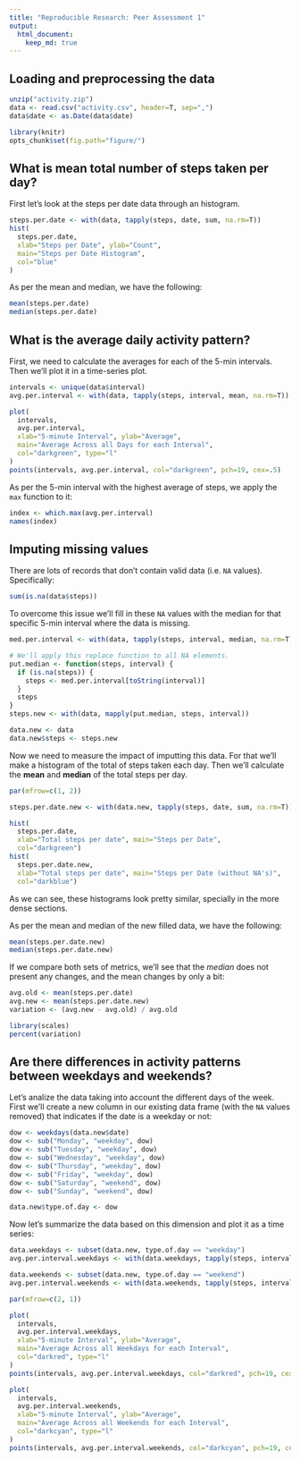 ```yaml
---
title: "Reproducible Research: Peer Assessment 1"
output: 
  html_document:
    keep_md: true
---
```



## Loading and preprocessing the data

```r
unzip("activity.zip")
data <- read.csv("activity.csv", header=T, sep=",")
data$date <- as.Date(data$date)

library(knitr)
opts_chunk$set(fig.path="figure/")
```


## What is mean total number of steps taken per day?

First let's look at the steps per date data through an histogram.
```r
steps.per.date <- with(data, tapply(steps, date, sum, na.rm=T))
hist(
  steps.per.date,
  xlab="Steps per Date", ylab="Count",
  main="Steps per Date Histogram",
  col="blue"
)
```

As per the mean and median, we have the following:
```r
mean(steps.per.date)
median(steps.per.date)
```

## What is the average daily activity pattern?

First, we need to calculate the averages for each of the 5-min intervals. Then we'll plot it in a time-series plot.
```r
intervals <- unique(data$interval)
avg.per.interval <- with(data, tapply(steps, interval, mean, na.rm=T))

plot(
  intervals,
  avg.per.interval,
  xlab="5-minute Interval", ylab="Average",
  main="Average Across all Days for each Interval",
  col="darkgreen", type="l"
)
points(intervals, avg.per.interval, col="darkgreen", pch=19, cex=.5)
```

As per the 5-min interval with the highest average of steps, we apply the `max` function to it:
```r
index <- which.max(avg.per.interval)
names(index)
```


## Imputing missing values

There are lots of records that don't contain valid data (i.e. `NA` values). Specifically:
```r
sum(is.na(data$steps))
```

To overcome this issue we'll fill in these `NA` values with the median for that specific 5-min interval where the data is missing.
```r
med.per.interval <- with(data, tapply(steps, interval, median, na.rm=T))

# We'll apply this replace function to all NA elements.
put.median <- function(steps, interval) {
  if (is.na(steps)) {
    steps <- med.per.interval[toString(interval)]
  }
  steps
}
steps.new <- with(data, mapply(put.median, steps, interval))

data.new <- data
data.new$steps <- steps.new
```

Now we need to measure the impact of imputting this data. For that we'll make a histogram of the total of steps taken each day. Then we'll calculate the **mean** and **median** of the total steps per day.

```r
par(mfrow=c(1, 2))

steps.per.date.new <- with(data.new, tapply(steps, date, sum, na.rm=T))

hist(
  steps.per.date,
  xlab="Total steps per date", main="Steps per Date",
  col="darkgreen")
hist(
  steps.per.date.new,
  xlab="Total steps per date", main="Steps per Date (without NA's)",
  col="darkblue")
```

As we can see, these histograms look pretty similar, specially in the more dense sections.

As per the mean and median of the new filled data, we have the following:
```r
mean(steps.per.date.new)
median(steps.per.date.new)
```

If we compare both sets of metrics, we'll see that the *median* does not present any changes, and the mean changes by only a bit:
```r
avg.old <- mean(steps.per.date)
avg.new <- mean(steps.per.date.new)
variation <- (avg.new - avg.old) / avg.old

library(scales)
percent(variation)
```

## Are there differences in activity patterns between weekdays and weekends?

Let's analize the data taking into account the different days of the week. First we'll create a new column in our existing data frame (with the `NA` values removed) that indicates if the date is a weekday or not:
```r
dow <- weekdays(data.new$date)
dow <- sub("Monday", "weekday", dow)
dow <- sub("Tuesday", "weekday", dow)
dow <- sub("Wednesday", "weekday", dow)
dow <- sub("Thursday", "weekday", dow)
dow <- sub("Friday", "weekday", dow)
dow <- sub("Saturday", "weekend", dow)
dow <- sub("Sunday", "weekend", dow)

data.new$type.of.day <- dow
```

Now let's summarize the data based on this dimension and plot it as a time series:
```r
data.weekdays <- subset(data.new, type.of.day == "weekday")
avg.per.interval.weekdays <- with(data.weekdays, tapply(steps, interval, mean, na.rm=T))

data.weekends <- subset(data.new, type.of.day == "weekend")
avg.per.interval.weekends <- with(data.weekends, tapply(steps, interval, mean, na.rm=T))

par(mfrow=c(2, 1))

plot(
  intervals,
  avg.per.interval.weekdays,
  xlab="5-minute Interval", ylab="Average",
  main="Average Across all Weekdays for each Interval",
  col="darkred", type="l"
)
points(intervals, avg.per.interval.weekdays, col="darkred", pch=19, cex=.5)

plot(
  intervals,
  avg.per.interval.weekends,
  xlab="5-minute Interval", ylab="Average",
  main="Average Across all Weekends for each Interval",
  col="darkcyan", type="l"
)
points(intervals, avg.per.interval.weekends, col="darkcyan", pch=19, cex=.5)
```